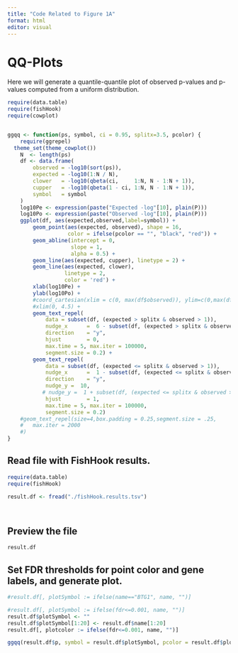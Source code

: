 ```yaml
---
title: "Code Related to Figure 1A"
format: html
editor: visual
---
```


# QQ-Plots

Here we will generate a quantile-quantile plot of observed p-values and p-values computed from a uniform distribution.


```r
require(data.table)
require(fishHook)
require(cowplot)


ggqq <- function(ps, symbol, ci = 0.95, splitx=3.5, pcolor) {
    require(ggrepel)
  theme_set(theme_cowplot())
    N  <- length(ps)
    df <- data.frame(
        observed = -log10(sort(ps)),
        expected = -log10(1:N / N),
        clower   = -log10(qbeta(ci,     1:N, N - 1:N + 1)),
        cupper   = -log10(qbeta(1 - ci, 1:N, N - 1:N + 1)),
        symbol   = symbol
    )
    log10Pe <- expression(paste("Expected -log"[10], plain(P)))
    log10Po <- expression(paste("Observed -log"[10], plain(P)))
    ggplot(df, aes(expected,observed,label=symbol)) +
        geom_point(aes(expected, observed), shape = 16, 
                   color = ifelse(pcolor == "", "black", "red")) +
        geom_abline(intercept = 0,
                    slope = 1,
                    alpha = 0.5) +
        geom_line(aes(expected, cupper), linetype = 2) +
        geom_line(aes(expected, clower),
                  linetype = 2,
                  color = 'red') +
        xlab(log10Pe) +
        ylab(log10Po) +
        #coord_cartesian(xlim = c(0, max(df$observed)), ylim=c(0,max(df$observed))) +
        #xlim(0, 4.5) +
        geom_text_repel(
            data = subset(df, (expected > splitx & observed > 1)),
            nudge_x      =  6 - subset(df, (expected > splitx & observed > 1))$expected,
            direction    = "y",
            hjust        = 0,
            max.time = 5, max.iter = 100000,
            segment.size = 0.2) +
        geom_text_repel(
            data = subset(df, (expected <= splitx & observed > 1)),
            nudge_x      =  1 - subset(df, (expected <= splitx & observed > 1 ))$expected,
            direction    = "y",
            nudge_y =  10,
           # nudge_y =  1 + subset(df, (expected <= splitx & observed > 1 ))$observed,
            hjust        = 1,
            max.time = 5, max.iter = 100000,
            segment.size = 0.2)
    #geom_text_repel(size=4,box.padding = 0.25,segment.size = .25,
    #   max.iter = 2000
    #)
}

```



## Read file with FishHook results. 
```r
require(data.table)
require(fishHook)

result.df <- fread("./fishHook.results.tsv")




```

## Preview the file

```r
result.df
```


## Set FDR thresholds for point color and gene labels, and generate plot.  
```r

#result.df[, plotSymbol := ifelse(name=="BTG1", name, "")]    

#result.df[, plotSymbol := ifelse(fdr<=0.001, name, "")]     
result.df$plotSymbol <- ""
result.df$plotSymbol[1:20] <- result.df$name[1:20]
result.df[, plotcolor := ifelse(fdr<=0.001, name, "")]     

ggqq(result.df$p, symbol = result.df$plotSymbol, pcolor = result.df$plotcolor)

```

